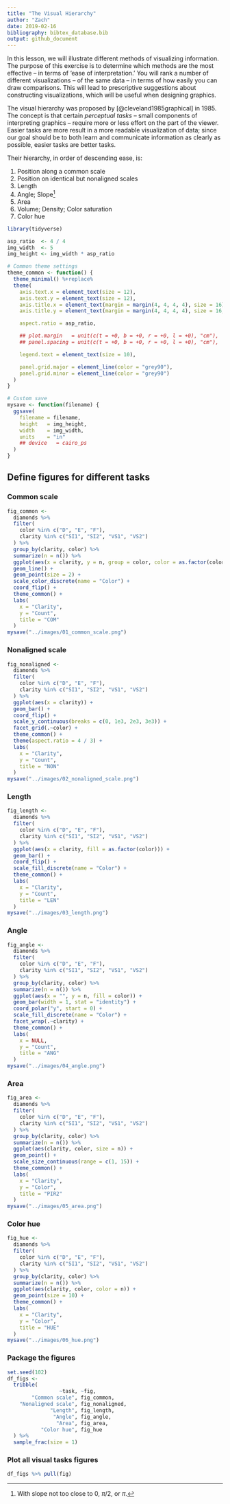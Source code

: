 ```yaml
---
title: "The Visual Hierarchy"
author: "Zach"
date: 2019-02-16
bibliography: bibtex_database.bib
output: github_document
---
```


In this lesson, we will illustrate different methods of visualizing information.
The purpose of this exercise is to determine which methods are the most
effective -- in terms of 'ease of interpretation.' You will rank a number of
different visualizations -- of the same data -- in terms of how easily you can
draw comparisons. This will lead to prescriptive suggestions about constructing
visualizations, which will be useful when designing graphics.

<!-- solution-begin -->
The visual hierarchy was proposed by [@cleveland1985graphical] in 1985. The
concept is that certain *perceptual tasks* -- small components of interpreting
graphics -- require more or less effort on the part of the viewer. Easier tasks
are more result in a more readable visualization of data; since our goal should
be to both learn and communicate information as clearly as possible, easier
tasks are better tasks.

Their hierarchy, in order of descending ease, is:

1. Position along a common scale
2. Position on identical but nonaligned scales
3. Length
4. Angle; Slope^[With slope not too close to 0, $\pi/2$, or $\pi$.]
5. Area
6. Volume; Density; Color saturation
7. Color hue
<!-- solution-end -->

```r
library(tidyverse)

asp_ratio  <- 4 / 4
img_width  <- 5
img_height <- img_width * asp_ratio

# Common theme settings
theme_common <- function() {
  theme_minimal() %+replace%
  theme(
    axis.text.x = element_text(size = 12),
    axis.text.y = element_text(size = 12),
    axis.title.x = element_text(margin = margin(4, 4, 4, 4), size = 16),
    axis.title.y = element_text(margin = margin(4, 4, 4, 4), size = 16, angle = 90),

    aspect.ratio = asp_ratio,

    ## plot.margin   = unit(c(t = +0, b = +0, r = +0, l = +0), "cm"),
    ## panel.spacing = unit(c(t = +0, b = +0, r = +0, l = +0), "cm"),

    legend.text = element_text(size = 10),

    panel.grid.major = element_line(color = "grey90"),
    panel.grid.minor = element_line(color = "grey90")
  )
}

# Custom save
mysave <- function(filename) {
  ggsave(
    filename = filename,
    height   = img_height,
    width    = img_width,
    units    = "in"
    ## device   = cairo_ps
  )
}
```

<!-- solution-begin -->
## Define figures for different tasks

### Common scale
```r
fig_common <-
  diamonds %>%
  filter(
    color %in% c("D", "E", "F"),
    clarity %in% c("SI1", "SI2", "VS1", "VS2")
  ) %>%
  group_by(clarity, color) %>%
  summarize(n = n()) %>%
  ggplot(aes(x = clarity, y = n, group = color, color = as.factor(color))) +
  geom_line() +
  geom_point(size = 2) +
  scale_color_discrete(name = "Color") +
  coord_flip() +
  theme_common() +
  labs(
    x = "Clarity",
    y = "Count",
    title = "COM"
  )
mysave("../images/01_common_scale.png")
```

### Nonaligned scale
```r
fig_nonaligned <-
  diamonds %>%
  filter(
    color %in% c("D", "E", "F"),
    clarity %in% c("SI1", "SI2", "VS1", "VS2")
  ) %>%
  ggplot(aes(x = clarity)) +
  geom_bar() +
  coord_flip() +
  scale_y_continuous(breaks = c(0, 1e3, 2e3, 3e3)) +
  facet_grid(.~color) +
  theme_common() +
  theme(aspect.ratio = 4 / 3) +
  labs(
    x = "Clarity",
    y = "Count",
    title = "NON"
  )
mysave("../images/02_nonaligned_scale.png")
```

### Length
```r
fig_length <-
  diamonds %>%
  filter(
    color %in% c("D", "E", "F"),
    clarity %in% c("SI1", "SI2", "VS1", "VS2")
  ) %>%
  ggplot(aes(x = clarity, fill = as.factor(color))) +
  geom_bar() +
  coord_flip() +
  scale_fill_discrete(name = "Color") +
  theme_common() +
  labs(
    x = "Clarity",
    y = "Count",
    title = "LEN"
  )
mysave("../images/03_length.png")
```

### Angle
```r
fig_angle <-
  diamonds %>%
  filter(
    color %in% c("D", "E", "F"),
    clarity %in% c("SI1", "SI2", "VS1", "VS2")
  ) %>%
  group_by(clarity, color) %>%
  summarize(n = n()) %>%
  ggplot(aes(x = "", y = n, fill = color)) +
  geom_bar(width = 1, stat = "identity") +
  coord_polar("y", start = 0) +
  scale_fill_discrete(name = "Color") +
  facet_wrap(.~clarity) +
  theme_common() +
  labs(
    x = NULL,
    y = "Count",
    title = "ANG"
  )
mysave("../images/04_angle.png")
```

### Area
```r
fig_area <-
  diamonds %>%
  filter(
    color %in% c("D", "E", "F"),
    clarity %in% c("SI1", "SI2", "VS1", "VS2")
  ) %>%
  group_by(clarity, color) %>%
  summarize(n = n()) %>%
  ggplot(aes(clarity, color, size = n)) +
  geom_point() +
  scale_size_continuous(range = c(1, 15)) +
  theme_common() +
  labs(
    x = "Clarity",
    y = "Color",
    title = "PIR2"
  )
mysave("../images/05_area.png")
```

### Color hue
```r
fig_hue <-
  diamonds %>%
  filter(
    color %in% c("D", "E", "F"),
    clarity %in% c("SI1", "SI2", "VS1", "VS2")
  ) %>%
  group_by(clarity, color) %>%
  summarize(n = n()) %>%
  ggplot(aes(clarity, color, color = n)) +
  geom_point(size = 10) +
  theme_common() +
  labs(
    x = "Clarity",
    y = "Color",
    title = "HUE"
  )
mysave("../images/06_hue.png")
```

### Package the figures
```r
set.seed(102)
df_figs <-
  tribble(
                 ~task, ~fig,
        "Common scale", fig_common,
    "Nonaligned scale", fig_nonaligned,
              "Length", fig_length,
               "Angle", fig_angle,
                "Area", fig_area,
           "Color hue", fig_hue
  ) %>%
  sample_frac(size = 1)
```
<!-- solution-end -->

### Plot all visual tasks figures

```r
df_figs %>% pull(fig)
```
